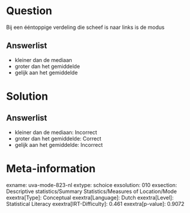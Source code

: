 Question
========

Bij een ééntoppige verdeling die scheef is naar links is de modus

Answerlist
----------

* kleiner dan de mediaan
* groter dan het gemiddelde
* gelijk aan het gemiddelde

Solution
========

Answerlist
----------

* kleiner dan de mediaan: Incorrect
* groter dan het gemiddelde: Correct
* gelijk aan het gemiddelde: Incorrect

Meta-information
================
exname: uva-mode-823-nl
extype: schoice
exsolution: 010
exsection: Descriptive statistics/Summary Statistics/Measures of Location/Mode
exextra[Type]: Conceptual
exextra[Language]: Dutch
exextra[Level]: Statistical Literacy
exextra[IRT-Difficulty]: 0.461
exextra[p-value]: 0.9072
